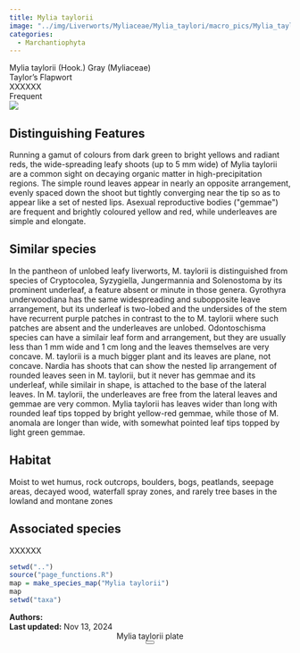 ```yaml
---
title: Mylia taylorii
image: "../img/Liverworts/Myliaceae/Mylia_taylori/macro_pics/Mylia_taylori_JR_01.jpg"
categories:
  - Marchantiophyta
---
```


<div class="info-panel">
 <div class="info-top">
  <div class="taxon-scientific"><span class="taxon-name">Mylia taylorii</span> <span class="taxon-authority">(Hook.) Gray</span> <span class="taxon-family">(Myliaceae)</span></div>
  <div class="taxon-common">Taylor's Flapwort</div>
 </div>
 <div class="info-bottom">
  <div class="taxon-qnd">XXXXXX</div>
  <div class="taxon-abundance">Frequent</div>
 </div>
</div>
<div class="imerss-content-frame">
 <div class="imerss-image-header">
  <div class="imerss-image-holder imerss-column-left" data-toggle="tooltip" style="background-image: url(../img/Liverworts/Myliaceae/Mylia_taylori/macro_pics/Mylia_taylori_JR_01.jpg)" title="John Reynolds">
  </div>

  <div class="imerss-image-holder imerss-column-right" data-toggle="tooltip" style="background-image: url(../img/Liverworts/Myliaceae/Mylia_taylori/macro_pics/Mylia_taylori_JK_01.jpeg)" title="Julia Carr">
  </div>
 
 </div>
 <div class="imerss-content-lower">
  <div class="imerss-column-left">
  <div class="tab-microscope" data-micromodal-trigger="modal-plate">
  <img src="../img/bryo guide microscope.png"/>
  </div>

<h2>Distinguishing Features</h2>

Running a gamut of colours from dark green to bright yellows and radiant reds, the wide-spreading leafy shoots (up to 5 mm wide) of Mylia taylorii are a common sight on decaying organic matter in high-precipitation regions. The simple round leaves appear in nearly an opposite arrangement, evenly spaced down the shoot but tightly converging near the tip so as to appear like a set of nested lips. Asexual reproductive bodies (&quot;gemmae&quot;) are frequent and brightly coloured yellow and red, while underleaves are simple and elongate. 

<h2>Similar species</h2>

In the pantheon of unlobed leafy liverworts, M. taylorii is distinguished from species of Cryptocolea, Syzygiella, Jungermannia and Solenostoma by its prominent underleaf, a feature absent or minute in those genera. Gyrothyra underwoodiana has the same widespreading and subopposite leave arrangement, but its underleaf is two-lobed and the undersides of the stem have recurrent purple patches in contrast to the to M. taylorii where such patches are absent and the underleaves are unlobed. Odontoschisma species can have a similair leaf form and arrangement, but they are usually less than 1 mm wide and 1 cm long and the leaves themselves are very concave. M. taylorii is a much bigger plant and its leaves are plane, not concave. Nardia has shoots that can show the nested lip arrangement of rounded leaves seen in M. taylorii, but it never has gemmae and its underleaf, while similair in shape, is attached to the base of the lateral leaves. In M. taylorii, the underleaves are free from the lateral leaves and gemmae are very common. Mylia taylorii has leaves wider than long with rounded leaf tips topped by bright yellow-red gemmae, while those of M. anomala are longer than wide, with somewhat pointed leaf tips topped by light green gemmae. 

<h2>Habitat</h2>

Moist to wet humus, rock outcrops, boulders, bogs, peatlands, seepage areas, decayed wood, waterfall spray zones, and rarely tree bases in the lowland and montane zones

<h2>Associated species</h2>

XXXXXX
</div>

<div class="imerss-column-right">

<div class="imerss-image-holder imerss-column-right" data-toggle="tooltip" style="background-image: url(../img/Liverworts/Myliaceae/Mylia_taylori/macro_pics/Mylia_tayloria_CW_01.jpeg)" title="Connor Wardrop">
</div>

<div class="imerss-map-holder">
```r
setwd("..")
source("page_functions.R")
map = make_species_map("Mylia taylorii")
map
setwd("taxa")
```
</div>

</div>

</div>
</div>

<div class="taxon-footer">
 <div class="taxon-authors"><b>Authors:</b> <span></span></div>
 <div class="taxon-update"><b>Last updated:</b> <span>Nov 13, 2024</span></div>
</div>

<div class="modal micromodal-slide" id="modal-plate" aria-hidden="true">
 <div class="modal__overlay" tabindex="-1" data-micromodal-close>
  <div class="modal__container" role="dialog" aria-modal="true" aria-labelledby="modal-plate-title" >
   <header class="modal__header">
   <div class="modal__title" id="modal-plate-title">
  Mylia taylorii plate
   </div>
   <button class="modal__close" aria-label="Close" data-micromodal-close></button>
   </header>
  <div class="modal__content" id="modal-plate-content">
   <div class="imerss-image-holder" data-toggle="tooltip" style="background-image: url(../img/XXXXX)" title="XXXXX">
  </div>
  </div>
  </div>
 </div>
</div>

<script src="../js/micromodal.min.js"></script>
<link href="../css/style-taxon.css" rel="stylesheet">
<link href="../css/micromodal.css" rel="stylesheet">

<script>
MicroModal.init();
</script>

